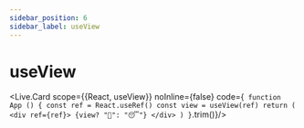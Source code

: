 ---
sidebar_position: 6
sidebar_label: useView
---

# useView


<Live.Card scope={{React, useView}} noInline={false} code={`
function App () {
  const ref = React.useRef()
  const view = useView(ref)
  return (
    <div ref={ref}>
      {view? "🥱": "😴"}
    </div>
  )
}`.trim()}/>
